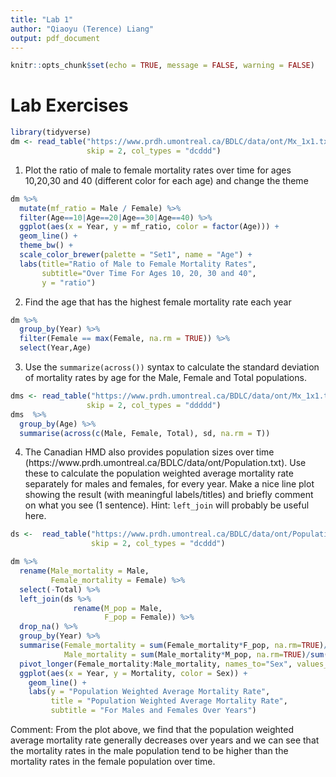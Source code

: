 ```yaml
---
title: "Lab 1"
author: "Qiaoyu (Terence) Liang"
output: pdf_document
---
```


```r
knitr::opts_chunk$set(echo = TRUE, message = FALSE, warning = FALSE)
```

# Lab Exercises


```r
library(tidyverse)
dm <- read_table("https://www.prdh.umontreal.ca/BDLC/data/ont/Mx_1x1.txt",
                 skip = 2, col_types = "dcddd")
```


1. Plot the ratio of male to female mortality rates over time for ages 10,20,30 and 40 (different color for each age) and change the theme

```r
dm %>% 
  mutate(mf_ratio = Male / Female) %>% 
  filter(Age==10|Age==20|Age==30|Age==40) %>% 
  ggplot(aes(x = Year, y = mf_ratio, color = factor(Age))) + 
  geom_line() + 
  theme_bw() +
  scale_color_brewer(palette = "Set1", name = "Age") +
  labs(title="Ratio of Male to Female Mortality Rates",
       subtitle="Over Time For Ages 10, 20, 30 and 40",
       y = "ratio")
```



2. Find the age that has the highest female mortality rate each year 

```r
dm %>% 
  group_by(Year) %>% 
  filter(Female == max(Female, na.rm = TRUE)) %>% 
  select(Year,Age)
```


3. Use the `summarize(across())` syntax to calculate the standard deviation of mortality rates by age for the Male, Female and Total populations. 

```r
dms <- read_table("https://www.prdh.umontreal.ca/BDLC/data/ont/Mx_1x1.txt",
                 skip = 2, col_types = "ddddd")
dms  %>% 
  group_by(Age) %>% 
  summarise(across(c(Male, Female, Total), sd, na.rm = T))  
```



4. The Canadian HMD also provides population sizes over time (https://www.prdh.umontreal.ca/BDLC/data/ont/Population.txt). Use these to calculate the population weighted average mortality rate separately for males and females, for every year. Make a nice line plot showing the result (with meaningful labels/titles) and briefly comment on what you see (1 sentence). Hint: `left_join` will probably be useful here. 

```r
ds <-  read_table("https://www.prdh.umontreal.ca/BDLC/data/ont/Population.txt", 
                  skip = 2, col_types = "dcddd")

dm %>% 
  rename(Male_mortality = Male, 
         Female_mortality = Female) %>% 
  select(-Total) %>% 
  left_join(ds %>% 
              rename(M_pop = Male,
                     F_pop = Female)) %>%
  drop_na() %>%
  group_by(Year) %>% 
  summarise(Female_mortality = sum(Female_mortality*F_pop, na.rm=TRUE)/sum(F_pop, na.rm=TRUE),
            Male_mortality = sum(Male_mortality*M_pop, na.rm=TRUE)/sum(M_pop, na.rm=TRUE)) %>% 
  pivot_longer(Female_mortality:Male_mortality, names_to="Sex", values_to="Mortality")%>% 
  ggplot(aes(x = Year, y = Mortality, color = Sex)) + 
    geom_line() + 
    labs(y = "Population Weighted Average Mortality Rate", 
         title = "Population Weighted Average Mortality Rate",
         subtitle = "For Males and Females Over Years")
```

Comment: From the plot above, we find that the population weighted average mortality rate generally decreases over years and we can see that the mortality rates in the male population tend to be higher than the mortality rates in the female population over time.
